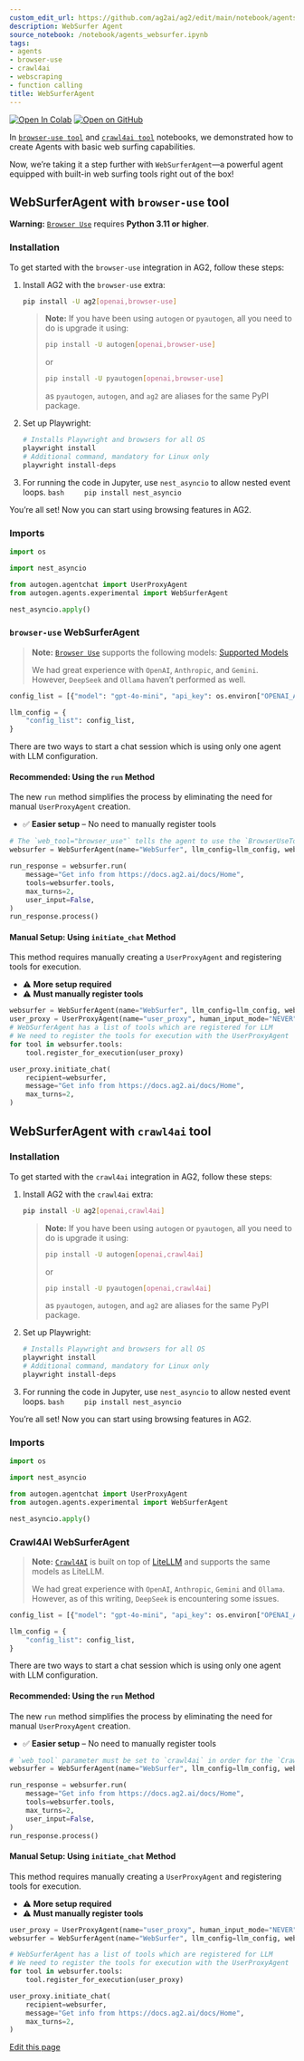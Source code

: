 ```yaml
---
custom_edit_url: https://github.com/ag2ai/ag2/edit/main/notebook/agents_websurfer.ipynb
description: WebSurfer Agent
source_notebook: /notebook/agents_websurfer.ipynb
tags:
- agents
- browser-use
- crawl4ai
- webscraping
- function calling
title: WebSurferAgent
---
```


<a href="https://colab.research.google.com/github/ag2ai/ag2/blob/main/notebook/agents_websurfer.ipynb" class="colab-badge" target="_blank"><img noZoom src="https://colab.research.google.com/assets/colab-badge.svg" alt="Open In Colab" /></a>
<a href="https://github.com/ag2ai/ag2/blob/main/notebook/agents_websurfer.ipynb" class="github-badge" target="_blank"><img noZoom src="https://img.shields.io/badge/Open%20on%20GitHub-grey?logo=github" alt="Open on GitHub" /></a>




In
[`browser-use tool`](https://github.com/ag2ai/ag2/blob/main/notebook/tools_browser_use.ipynb)
and
[`crawl4ai tool`](https://github.com/ag2ai/ag2/blob/main/notebook/tools_crawl4ai.ipynb)
notebooks, we demonstrated how to create Agents with basic web surfing
capabilities.

Now, we’re taking it a step further with `WebSurferAgent`—a powerful
agent equipped with built-in web surfing tools right out of the box!

## WebSurferAgent with `browser-use` tool

**Warning:** [`Browser Use`](https://github.com/browser-use/browser-use)
requires **Python 3.11 or higher**.

### Installation

To get started with the `browser-use` integration in AG2, follow these
steps:

1.  Install AG2 with the `browser-use` extra:


    ```bash
    pip install -U ag2[openai,browser-use]
    ```

    > **Note:** If you have been using `autogen` or `pyautogen`, all you
    > need to do is upgrade it using:
    >
    >
    > ```bash
    > pip install -U autogen[openai,browser-use]
    > ```
    >
    > or
    >
    >
    > ```bash
    > pip install -U pyautogen[openai,browser-use]
    > ```
    >
    > as `pyautogen`, `autogen`, and `ag2` are aliases for the same PyPI
    > package.

2.  Set up Playwright:


    ```bash
    # Installs Playwright and browsers for all OS
    playwright install
    # Additional command, mandatory for Linux only
    playwright install-deps
    ```

3.  For running the code in Jupyter, use `nest_asyncio` to allow nested
    event loops. `bash     pip install nest_asyncio`

You’re all set! Now you can start using browsing features in AG2.

### Imports


```python
import os

import nest_asyncio

from autogen.agentchat import UserProxyAgent
from autogen.agents.experimental import WebSurferAgent

nest_asyncio.apply()
```

### `browser-use` WebSurferAgent

> **Note:** [`Browser Use`](https://github.com/browser-use/browser-use)
> supports the following models: [Supported
> Models](https://docs.browser-use.com/customize/supported-models#supported-models)
>
> We had great experience with `OpenAI`, `Anthropic`, and `Gemini`.
> However, `DeepSeek` and `Ollama` haven’t performed as well.


```python
config_list = [{"model": "gpt-4o-mini", "api_key": os.environ["OPENAI_API_KEY"]}]

llm_config = {
    "config_list": config_list,
}
```

There are two ways to start a chat session which is using only one agent
with LLM configuration.

#### **Recommended:** Using the `run` Method

The new `run` method simplifies the process by eliminating the need for
manual `UserProxyAgent` creation.

-   ✅ **Easier setup** – No need to manually register tools


```python
# The `web_tool="browser_use"` tells the agent to use the `BrowserUseTool` to surf the web.
websurfer = WebSurferAgent(name="WebSurfer", llm_config=llm_config, web_tool="browser_use")

run_response = websurfer.run(
    message="Get info from https://docs.ag2.ai/docs/Home",
    tools=websurfer.tools,
    max_turns=2,
    user_input=False,
)
run_response.process()
```

#### **Manual Setup:** Using `initiate_chat` Method

This method requires manually creating a `UserProxyAgent` and
registering tools for execution.

-   ⚠️ **More setup required**
-   ⚠️ **Must manually register tools**


```python
websurfer = WebSurferAgent(name="WebSurfer", llm_config=llm_config, web_tool="browser_use")
user_proxy = UserProxyAgent(name="user_proxy", human_input_mode="NEVER")
# WebSurferAgent has a list of tools which are registered for LLM
# We need to register the tools for execution with the UserProxyAgent
for tool in websurfer.tools:
    tool.register_for_execution(user_proxy)

user_proxy.initiate_chat(
    recipient=websurfer,
    message="Get info from https://docs.ag2.ai/docs/Home",
    max_turns=2,
)
```

## WebSurferAgent with `crawl4ai` tool

### Installation

To get started with the `crawl4ai` integration in AG2, follow these
steps:

1.  Install AG2 with the `crawl4ai` extra:


    ```bash
    pip install -U ag2[openai,crawl4ai]
    ```

    > **Note:** If you have been using `autogen` or `pyautogen`, all you
    > need to do is upgrade it using:
    >
    >
    > ```bash
    > pip install -U autogen[openai,crawl4ai]
    > ```
    >
    > or
    >
    >
    > ```bash
    > pip install -U pyautogen[openai,crawl4ai]
    > ```
    >
    > as `pyautogen`, `autogen`, and `ag2` are aliases for the same PyPI
    > package.

2.  Set up Playwright:


    ```bash
    # Installs Playwright and browsers for all OS
    playwright install
    # Additional command, mandatory for Linux only
    playwright install-deps
    ```

3.  For running the code in Jupyter, use `nest_asyncio` to allow nested
    event loops. `bash     pip install nest_asyncio`

You’re all set! Now you can start using browsing features in AG2.

### Imports


```python
import os

import nest_asyncio

from autogen.agentchat import UserProxyAgent
from autogen.agents.experimental import WebSurferAgent

nest_asyncio.apply()
```

### Crawl4AI WebSurferAgent

> **Note:** [`Crawl4AI`](https://github.com/unclecode/crawl4ai) is built
> on top of [LiteLLM](https://github.com/BerriAI/litellm) and supports
> the same models as LiteLLM.
>
> We had great experience with `OpenAI`, `Anthropic`, `Gemini` and
> `Ollama`. However, as of this writing, `DeepSeek` is encountering some
> issues.


```python
config_list = [{"model": "gpt-4o-mini", "api_key": os.environ["OPENAI_API_KEY"]}]

llm_config = {
    "config_list": config_list,
}
```

There are two ways to start a chat session which is using only one agent
with LLM configuration.

#### **Recommended:** Using the `run` Method

The new `run` method simplifies the process by eliminating the need for
manual `UserProxyAgent` creation.

-   ✅ **Easier setup** – No need to manually register tools


```python
# `web_tool` parameter must be set to `crawl4ai` in order for the `Crawl4AITool` to be used.
websurfer = WebSurferAgent(name="WebSurfer", llm_config=llm_config, web_tool="crawl4ai")

run_response = websurfer.run(
    message="Get info from https://docs.ag2.ai/docs/Home",
    tools=websurfer.tools,
    max_turns=2,
    user_input=False,
)
run_response.process()
```

#### **Manual Setup:** Using `initiate_chat` Method

This method requires manually creating a `UserProxyAgent` and
registering tools for execution.

-   ⚠️ **More setup required**
-   ⚠️ **Must manually register tools**


```python
user_proxy = UserProxyAgent(name="user_proxy", human_input_mode="NEVER")
websurfer = WebSurferAgent(name="WebSurfer", llm_config=llm_config, web_tool="crawl4ai")

# WebSurferAgent has a list of tools which are registered for LLM
# We need to register the tools for execution with the UserProxyAgent
for tool in websurfer.tools:
    tool.register_for_execution(user_proxy)

user_proxy.initiate_chat(
    recipient=websurfer,
    message="Get info from https://docs.ag2.ai/docs/Home",
    max_turns=2,
)
```

<div className="edit-url-container">
    <a className="edit-url" href="https://github.com/ag2ai/ag2/edit/main/notebook/agents_websurfer.ipynb" target='_blank'><Icon icon="pen" iconType="solid" size="13px"/> Edit this page</a>
</div>
